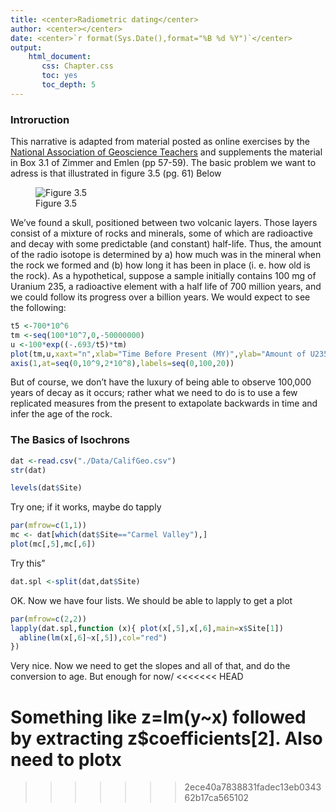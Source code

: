 ```yaml
---
title: <center>Radiometric dating</center>
author: <center></center>
date: <center>`r format(Sys.Date(),format="%B %d %Y")`</center>
output: 
    html_document:
       css: Chapter.css
       toc: yes
       toc_depth: 5
---
```


### Introruction

This narrative is adapted from material posted as online exercises by the [National Association of Geoscience Teachers](http://serc.carleton.edu/NAGTWorkshops/petrology/teaching_examples/calculating_rb-sr_isochrons.html) and supplements the material in Box 3.1 of Zimmer and Emlen (pp 57-59).  The basic problem we want to adress is that illustrated in figure 3.5 (pg. 61) Below

![Figure 3.5](./images/Fig3.01.jpeg)

We've found a skull, positioned between two volcanic layers.  Those layers consist of a mixture of rocks and minerals, some of which are radioactive and decay with some predictable (and constant) half-life.  Thus, the amount of the radio isotope is determined by a) how much was in the mineral when the rock we formed and (b) how long it has been in place (i. e. how old is the rock).  As a hypothetical, suppose a sample initially contains 100 mg of Uranium 235, a radioactive element with a half life of 700 million years, and we could follow its progress over a billion years.  We would expect to see the following:

```r
t5 <-700*10^6
tm <-seq(100*10^7,0,-50000000)
u <-100*exp((-.693/t5)*tm)
plot(tm,u,xaxt="n",xlab="Time Before Present (MY)",ylab="Amount of U235",main="Hyothetical Decay of U235 with Time",col="darkred",pch=16)
axis(1,at=seq(0,10^9,2*10^8),labels=seq(0,100,20))
```
But of course, we don't have the luxury of being able to observe 100,000 years of decay as it occurs; rather what we need to do is to use a few replicated measures from the present to extapolate backwards in time and infer the age of the rock.

### The Basics of Isochrons

```r
dat <-read.csv("./Data/CalifGeo.csv")
str(dat)
```
```r
levels(dat$Site)

```
Try one; if it works, maybe do tapply
```r
par(mfrow=c(1,1))
mc <- dat[which(dat$Site=="Carmel Valley"),]
plot(mc[,5],mc[,6])
```

Try this"

```r
dat.spl <-split(dat,dat$Site)
```
OK.  Now we have four lists.  We should be able to lapply to get a plot
```r
par(mfrow=c(2,2))
lapply(dat.spl,function (x){ plot(x[,5],x[,6],main=x$Site[1])
  abline(lm(x[,6]~x[,5]),col="red")
})
```
Very nice.  Now we need to get the slopes and all of that, and do the conversion to age.  But enough for now/
<<<<<<< HEAD

Something like z=lm(y~x) followed by extracting z$coefficients[2].  Also need to plotx
=======
>>>>>>> 2ece40a7838831fadec13eb034362b17ca565102
